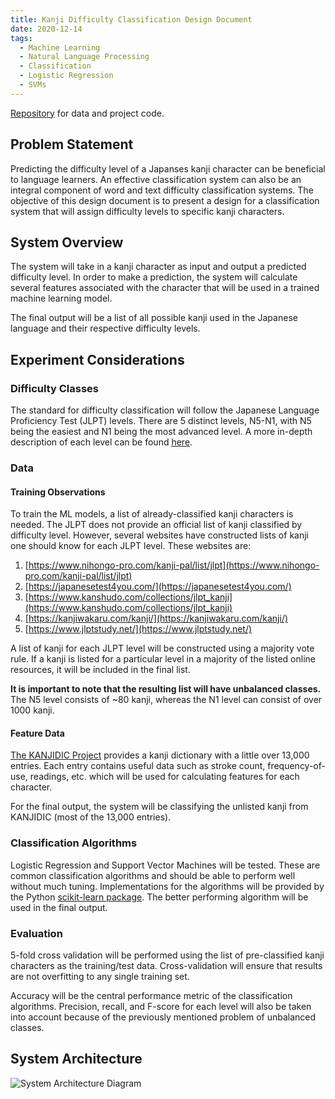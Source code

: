 ```yaml
---
title: Kanji Difficulty Classification Design Document
date: 2020-12-14
tags:
  - Machine Learning
  - Natural Language Processing
  - Classification
  - Logistic Regression
  - SVMs
---
```


[Repository](https://github.com/nramkissoon/Japanese-Kanji-JLPT-Classification) for data and project code.

## Problem Statement

Predicting the difficulty level of a Japanses kanji character
can be beneficial to language learners. An effective classification 
system can also be an integral component of word and text difficulty classification 
systems. The objective of this design document is to present a design 
for a classification system that will assign difficulty levels to specific kanji characters.

## System Overview

The system will take in a kanji character as input and output a predicted difficulty level.
In order to make a prediction, the system will calculate several
features associated with the character that will be used in a 
trained machine learning model. 

The final output will be a list of all possible kanji used in the Japanese language and 
their respective difficulty levels.

## Experiment Considerations

### Difficulty Classes

The standard for difficulty classification will follow the 
Japanese Language Proficiency Test (JLPT) levels.
There are 5 distinct levels, N5-N1, with N5 being the easiest and 
N1 being the most advanced level. 
A more in-depth description of each level can be found [here](https://www.jlpt.jp/e/about/levelsummary.html). 

### Data

#### Training Observations

To train the ML models, a list of already-classified 
kanji characters is needed. The JLPT does not provide an 
official list of kanji classified by difficulty level. However,
several websites have constructed lists of kanji one should know 
for each JLPT level. These websites are:

1. [https://www.nihongo-pro.com/kanji-pal/list/jlpt](https://www.nihongo-pro.com/kanji-pal/list/jlpt)
2. [https://japanesetest4you.com/](https://japanesetest4you.com/)
3. [https://www.kanshudo.com/collections/jlpt_kanji](https://www.kanshudo.com/collections/jlpt_kanji)
4. [https://kanjiwakaru.com/kanji/](https://kanjiwakaru.com/kanji/)
5. [https://www.jlptstudy.net/](https://www.jlptstudy.net/)

A list of kanji for each JLPT level will be constructed using a majority vote 
rule. If a kanji is listed for a particular level in a majority of the listed online resources,
it will be included in the final list.

**It is important to note that the resulting list will have unbalanced classes.** The N5 level 
consists of ~80 kanji, whereas the N1 level can consist of over 1000 kanji. 

#### Feature Data

[The KANJIDIC Project](http://www.edrdg.org/wiki/index.php/KANJIDIC_Project)
provides a kanji dictionary with a little over 13,000 entries.
Each entry contains useful data such as stroke count, frequency-of-use, readings, etc. which
will be used for calculating features for each character. 

For the final output, the system will be classifying the unlisted kanji from KANJIDIC (most of the 13,000 entries).

### Classification Algorithms

Logistic Regression and Support Vector Machines will be tested.
These are common classification algorithms and should be able to 
perform well without much tuning. Implementations for the algorithms will be 
provided by the Python [scikit-learn package](https://scikit-learn.org/stable/index.html).
The better performing algorithm will be used in the final output.

### Evaluation

5-fold cross validation will be performed using the list of 
pre-classified kanji characters as the training/test data. Cross-validation will 
ensure that results are not overfitting to any single training set. 

Accuracy will be the central performance metric of the classification
algorithms. Precision, recall, and F-score for each level will also be 
taken into account because of the previously mentioned problem of unbalanced classes.

## System Architecture

![System Architecture Diagram](SystemArchitecture.png)